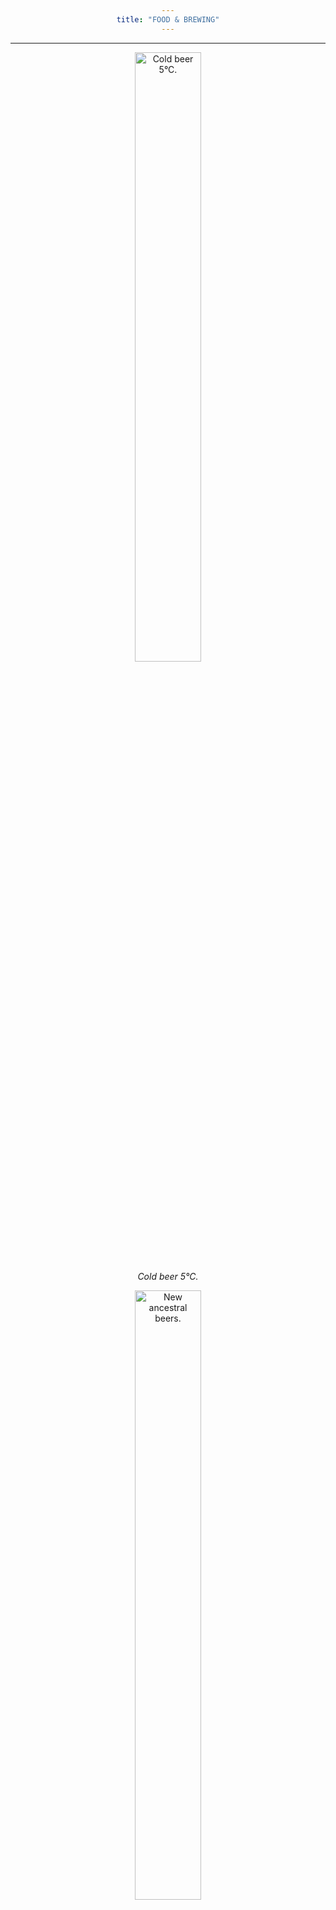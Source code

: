 ```yaml
---
title: "FOOD & BREWING"
---
```

___

<style>
body {text-align: center}
</style>



![*Cold beer 5°C.*](C:\Users\Dell\Desktop\GENNBIO.github.io\Brewing 1_NN.jpg){width=50%}



![*New ancestral beers.*](C:\Users\Dell\Desktop\GENNBIO.github.io\New ancestral beers_NN.jpg){width=50%}


![*Purity law.*](C:\Users\Dell\Desktop\GENNBIO.github.io\Beer023_NN.jpg){width=50%}

![*Sweet pepino jam.*](C:\Users\Dell\Desktop\GENNBIO.github.io\Sweet_NN.jpg){width=50%}


